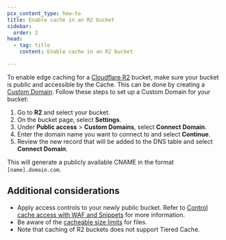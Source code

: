 ```yaml
---
pcx_content_type: how-to
title: Enable cache in an R2 bucket
sidebar:
  order: 2
head:
  - tag: title
    content: Enable cache in an R2 bucket

---
```


To enable edge caching for a [Cloudflare R2](/r2/) bucket, make sure your bucket is public and accessible by the Cache. This can be done by creating a [Custom Domain](/r2/buckets/public-buckets/#custom-domains). Follow these steps to set up a Custom Domain for your bucket:

1. Go to **R2** and select your bucket.
2. On the bucket page, select **Settings**.
3. Under **Public access** > **Custom Domains**, select **Connect Domain**.
4. Enter the domain name you want to connect to and select **Continue**.
5. Review the new record that will be added to the DNS table and select **Connect Domain**.

This will generate a publicly available CNAME in the format `[name].domain.com`.

## Additional considerations

- Apply access controls to your newly public bucket. Refer to [Control cache access with WAF and Snippets](/cache/interaction-cloudflare-products/waf-snippets/) for more information.
- Be aware of the [cacheable size limits](/cache/concepts/default-cache-behavior/#cacheable-size-limits) for files.
- Note that caching of R2 buckets does not support Tiered Cache. 
